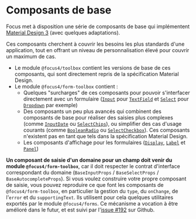
<Meta title="Composants/Composants de base" />

# Composants de base

Focus met à disposition une série de composants de base qui implémentent [Material Design 3](https://m3.material.io/components) (avec quelques adaptations).

Ces composants cherchent à couvrir les besoins les plus standards d'une application, tout en offrant un niveau de personnalisation élevé pour couvrir un
maximum de cas.

-   Le module `@focus4/toolbox` contient les versions de base de ces composants, qui sont directement repris de la spécification Material Design.
-   Le module `@focus4/form-toolbox` contient :
    -   Quelques "surcharges" de ces composants pour pouvoir s'interfacer directement avec un formulaire ([`Input`](/docs/composants-focus4∕form-toolbox-input--docs) pour [`TextField`](/docs/composants-focus4∕toolbox-textfield--docs) et [`Select`](/docs/composants-focus4∕form-toolbox-select--docs) pour
        [`Dropdown`](/docs/composants-focus4∕toolbox-dropdown--docs) par exemple)
    -   Des composants un peu plus avancés qui combinent des composants de base pour réaliser des saisies plus complexes (comme [`InputDate`](/docs/composants-focus4∕form-toolbox-inputdate--docs) ou
        [`SelectChips`](/docs/composants-focus4∕form-toolbox-selectchips--docs)), ou simplifier des cas d'usage courants (comme [`BooleanRadio`](/docs/composants-focus4∕form-toolbox-booleanradio--docs) ou [`SelectCheckbox`](/docs/composants-focus4∕form-toolbox-selectcheckbox--docs)). Ces composants n'existent pas en tant que
        tels dans la spécification Material Design.
    -   Les composants d'affichage pour les formulaires ([`Display`](/docs/composants-focus4∕form-toolbox-display--docs), [`Label`](/docs/composants-focus4∕form-toolbox-label--docs) et [`Panel`](/docs/mise-en-page-panel--docs))

**Un composant de saisie d'un domaine pour un champ doit venir du module `@focus4/form-toolbox`**, car il doit respecter le contrat d'interface
correspondant du domaine (`BaseInputProps` / `BaseSelectProps` / `BaseAutocompleteProps`). Si vous voulez construire votre propre composant de
saisie, vous pouvez reproduire ce que font les composants de `@focus4/form-toolbox`, en particulier la gestion du `type`, du `onChange`, de l'`error` et
du `supportingText`. Ils utilisent pour cela quelques utilitaires exportés par le module `@focus4/forms`. Ce mécanisme a vocation à être amélioré dans le
futur, et est suivi par l'[issue #192](https://github.com/klee-contrib/focus4/issues/192) sur Github.
